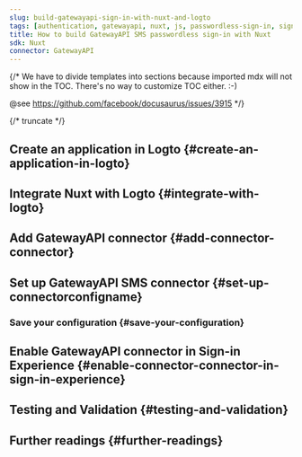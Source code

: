 ```yaml
---
slug: build-gatewayapi-sign-in-with-nuxt-and-logto
tags: [authentication, gatewayapi, nuxt, js, passwordless-sign-in, sign-in, login]
title: How to build GatewayAPI SMS passwordless sign-in with Nuxt
sdk: Nuxt
connector: GatewayAPI
---
```


{/*
  We have to divide templates into sections because imported mdx will not show in the TOC.
  There's no way to customize TOC either. :-)

  @see https://github.com/facebook/docusaurus/issues/3915
*/}



{/* truncate */}

<Intro connector={connector} sdk="Nuxt" link="https://nuxt.com" />

## Create an application in Logto \{#create-an-application-in-logto}

<CreateApplication type="Traditional web" framework="Nuxt" />

## Integrate Nuxt with Logto \{#integrate-with-logto}

<FrameworkGuide />

## Add GatewayAPI connector \{#add-connector-connector}

<AddPasswordlessConnector
  connector={connector}
  connectorType="SMS"
  passwordlessSignUpIdentifier="Phone number"
/>

## Set up GatewayAPI SMS connector \{#set-up-connectorconfigname}

<ConnectorGuide />

### Save your configuration \{#save-your-configuration}

<SaveYourConfiguration connector={connector} />

## Enable GatewayAPI connector in Sign-in Experience \{#enable-connector-connector-in-sign-in-experience}

<EnablePasswordlessConnector
  connectorType="SMS"
  passwordlessSignUpIdentifier="Phone number"
/>

## Testing and Validation \{#testing-and-validation}

<TestingAndValidation connector={connector} sdk="Nuxt" />

## Further readings \{#further-readings}

<FurtherReadings />
